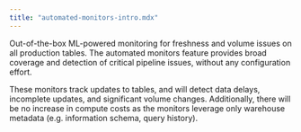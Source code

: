 ```yaml
---
title: "automated-monitors-intro.mdx"
---
```


Out-of-the-box ML-powered monitoring for freshness and volume issues on all production tables.
The automated monitors feature provides broad coverage and detection of critical pipeline issues, without any configuration effort.

These monitors track updates to tables, and will detect data delays, incomplete updates, and significant volume changes.
Additionally, there will be no increase in compute costs as the monitors leverage only warehouse metadata (e.g. information schema, query history).